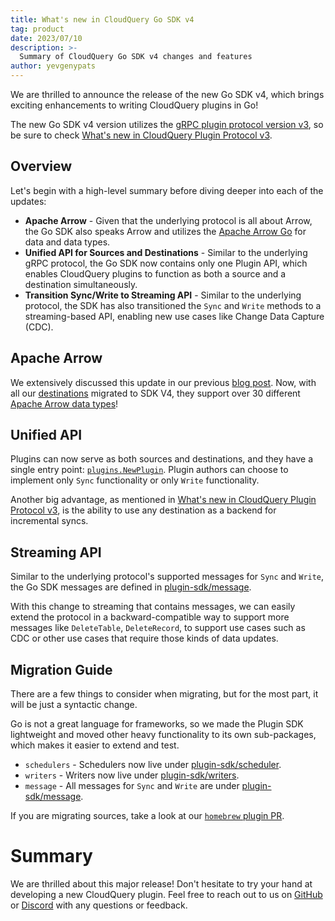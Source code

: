 ```yaml
---
title: What's new in CloudQuery Go SDK v4
tag: product
date: 2023/07/10
description: >-
  Summary of CloudQuery Go SDK v4 changes and features
author: yevgenypats
---
```



<BlogHeader/>

We are thrilled to announce the release of the new Go SDK v4, which brings exciting enhancements to writing CloudQuery plugins in Go!

The new Go SDK v4 version utilizes the [gRPC plugin protocol version v3](https://github.com/cloudquery/plugin-pb/blob/main/plugin/v3/plugin.proto), so be sure to check [What's new in CloudQuery Plugin Protocol v3](./proto-v3).

## Overview

Let's begin with a high-level summary before diving deeper into each of the updates:

- **Apache Arrow** - Given that the underlying protocol is all about Arrow, the Go SDK also speaks Arrow and utilizes the [Apache Arrow Go](https://github.com/apache/arrow/tree/main/go) for data and data types.
- **Unified API for Sources and Destinations** - Similar to the underlying gRPC protocol, the Go SDK now contains only one Plugin API, which enables CloudQuery plugins to function as both a source and a destination simultaneously.
- **Transition Sync/Write to Streaming API** - Similar to the underlying protocol, the SDK has also transitioned the `Sync` and `Write` methods to a streaming-based API, enabling new use cases like Change Data Capture (CDC).

## Apache Arrow

We extensively discussed this update in our previous [blog post](./adopting-apache-arrow-at-cloudquery). Now, with all our [destinations](../docs/plugins/destinations/overview) migrated to SDK V4, they support over 30 different [Apache Arrow data types](https://arrow.apache.org/docs/python/api/datatypes.html)!

## Unified API

Plugins can now serve as both sources and destinations, and they have a single entry point: [`plugins.NewPlugin`](https://github.com/cloudquery/plugin-sdk/tree/main/plugin). Plugin authors can choose to implement only `Sync` functionality or only `Write` functionality.

Another big advantage, as mentioned in [What's new in CloudQuery Plugin Protocol v3](./proto-v3), is the ability to use any destination as a backend for incremental syncs.

## Streaming API

Similar to the underlying protocol's supported messages for `Sync` and `Write`, the Go SDK messages are defined in [plugin-sdk/message](https://github.com/cloudquery/plugin-sdk/tree/main/message).

With this change to streaming that contains messages, we can easily extend the protocol in a backward-compatible way to support more messages like `DeleteTable`, `DeleteRecord`, to support use cases such as CDC or other use cases that require those kinds of data updates.

## Migration Guide

There are a few things to consider when migrating, but for the most part, it will be just a syntactic change.

Go is not a great language for frameworks, so we made the Plugin SDK lightweight and moved other heavy functionality to its own sub-packages, which makes it easier to extend and test.

- `schedulers` - Schedulers now live under [plugin-sdk/scheduler](https://github.com/cloudquery/plugin-sdk).
- `writers` - Writers now live under [plugin-sdk/writers](https://github.com/cloudquery/plugin-sdk/tree/main/writers).
- `message` - All messages for `Sync` and `Write` are under [plugin-sdk/message](https://github.com/cloudquery/plugin-sdk/tree/main/message).

If you are migrating sources, take a look at our [`homebrew` plugin PR](https://github.com/cloudquery/cloudquery/pull/11646).

# Summary

We are thrilled about this major release! Don't hesitate to try your hand at developing a new CloudQuery plugin. Feel free to reach out to us on [GitHub](https://github.com/cloudquery/cloudquery) or [Discord](https://cloudquery.io/discord) with any questions or feedback.
